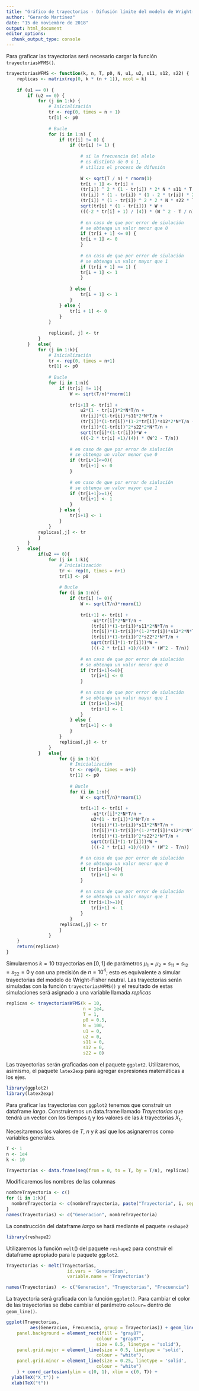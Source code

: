 ---
title: "Gráfico de trayectorias - Difusión límite del modelo de Wright-Fisher con selección y mutación"
author: "Gerardo Martínez"
date: "15 de noviembre de 2018"
output: html_document
editor_options: 
  chunk_output_type: console
---
Para graficar las trayectorias será necesario cargar la función $\texttt{trayectoriasWFMS()}$.

```{r include=FALSE}
trayectoriasWFMS <- function(k, n, T, p0, N, u1, u2, s11, s12, s22) {
	replicas <- matrix(rep(0, k * (n + 1)), ncol = k)
  
	if (u1 == 0) {
		if (u2 == 0) {
			for (j in 1:k) {
				# Inicialización
				tr <- rep(0, times = n + 1)
				tr[1] <- p0
		  
				# Bucle
				for (i in 1:n) {
					if (tr[i] != 0) {
						if (tr[i] != 1) {
						
							# si la frecuencia del alelo
							# es distinta de 0 o 1, 
							# utilizo el proceso de difusión
		  
							W <- sqrt(T / n) * rnorm(1)
							tr[i + 1] <- tr[i] +
							(tr[i]) ^ 2 * (1 - tr[i]) * 2* N * s11 * T / n +
							(tr[i]) * (1 - tr[i]) * (1 - 2 * tr[i]) * 2 * N * s12 * T / n -
							(tr[i]) * (1 - tr[i]) ^ 2 * 2 * N * s22 * T / n +
							sqrt(tr[i] * (1 - tr[i])) * W +
							(((-2 * tr[i] + 1) / (4)) * (W ^ 2 - T / n))
		  
							# en caso de que por error de siulación
							# se obtenga un valor menor que 0
							if (tr[i + 1] <= 0) {
							tr[i + 1] <- 0
							}
		  
							# en caso de que por error de siulación
							# se obtenga un valor mayor que 1
							if (tr[i + 1] >= 1) {
							tr[i + 1] <- 1
							}
		  
						} else {
							tr[i + 1] <- 1
						}
					} else {
						tr[i + 1] <- 0
					}
				}
				
				replicas[, j] <- tr
			}
		}	else{
			for (j in 1:k){
				# Inicialización
				tr <- rep(0, times = n+1)
				tr[1] <- p0
		  
				# Bucle
				for (i in 1:n){
					if (tr[i] != 1){
						W <- sqrt(T/n)*rnorm(1)
			  
						tr[i+1] <- tr[i] + 
							u2*(1 - tr[i])*2*N*T/n +
							(tr[i])*(1-tr[i])*s11*2*N*T/n + 
							(tr[i])*(1-tr[i])*(1-2*tr[i])*s12*2*N*T/n -
							(tr[i])*(1-tr[i])^2*s22*2*N*T/n +
							sqrt(tr[i]*(1-tr[i]))*W +
							(((-2 * tr[i] +1)/(4)) * (W^2 - T/n))
				
						# en caso de que por error de siulación
						# se obtenga un valor menor que 0
						if (tr[i+1]<=0){
							tr[i+1] <- 0
						}
			  
						# en caso de que por error de siulación
						# se obtenga un valor mayor que 1
						if (tr[i+1]>=1){
							tr[i+1] <- 1
						}
					} else {
						tr[i+1] <- 1
					}
				}
			replicas[,j] <- tr
			}
		}
	}	else{
			if(u2 == 0){
				for (j in 1:k){
					# Inicialización
					tr <- rep(0, times = n+1)
					tr[1] <- p0
			  
					# Bucle
					for (i in 1:n){
						if (tr[i] != 0){
							W <- sqrt(T/n)*rnorm(1)
				  
							tr[i+1] <- tr[i] + 
								-u1*tr[i]*2*N*T/n +
								(tr[i])*(1-tr[i])*s11*2*N*T/n + 
								(tr[i])*(1-tr[i])*(1-2*tr[i])*s12*2*N*T/n -
								(tr[i])*(1-tr[i])^2*s22*2*N*T/n +
								sqrt(tr[i]*(1-tr[i]))*W +
								(((-2 * tr[i] +1)/(4)) * (W^2 - T/n))
					
							# en caso de que por error de siulación
							# se obtenga un valor menor que 0
							if (tr[i+1]<=0){
								tr[i+1] <- 0
							}
				  
							# en caso de que por error de siulación
							# se obtenga un valor mayor que 1
							if (tr[i+1]>=1){
								tr[i+1] <- 1
							}
						} else {
							tr[i+1] <- 0
						}
					}
					replicas[,j] <- tr
				}
			}	else{
					for (j in 1:k){
						# Inicialización
						tr <- rep(0, times = n+1)
						tr[1] <- p0
		  
						# Bucle
						for (i in 1:n){
							W <- sqrt(T/n)*rnorm(1)
				  
							tr[i+1] <- tr[i] +
								-u1*tr[i]*2*N*T/n +
								u2*(1 - tr[i])*2*N*T/n +
								(tr[i])*(1-tr[i])*s11*2*N*T/n + 
								(tr[i])*(1-tr[i])*(1-2*tr[i])*s12*2*N*T/n -
								(tr[i])*(1-tr[i])^2*s22*2*N*T/n +
								sqrt(tr[i]*(1-tr[i]))*W +
								(((-2 * tr[i] +1)/(4)) * (W^2 - T/n))
					
							# en caso de que por error de siulación
							# se obtenga un valor menor que 0
							if (tr[i+1]<=0){
								tr[i+1] <- 0
							}
				  
							# en caso de que por error de siulación
							# se obtenga un valor mayor que 1
							if (tr[i+1]>=1){
								tr[i+1] <- 1
							}
						}
					replicas[,j] <- tr
					}
				}
	}
	return(replicas)
}
```

Simularemos $k = 10$ trayectorias en $[0,1]$ de parámetros $\mu_1 = \mu_2 = s_{11} = s_{12} = s_{22} = 0$ y con una precisión de $n = 10^4$; esto es equivalente a simular trayectorias del modelo de Wright-Fisher neutral. Las trayectorias serán simuladas con la función $\texttt{trayectoriasWFMS()}$ y el resultado de estas simulaciones será asignado a una variable llamada *replicas*

```{r}
replicas <- trayectoriasWFMS(k = 10,
                             n = 1e4,
                             T = 1,
                             p0 = 0.5,
                             N = 100,
                             u1 = 0,
                             u2 = 0,
                             s11 = 0,
                             s12 = 0,
                             s22 = 0)
```

Las trayectorias serán graficadas con el paquete $\texttt{ggplot2}$. Utilizaremos, asimismo, el paquete $\texttt{latex2exp}$ para agregar expresiones matemáticas a los ejes.

```{r message=FALSE, warning=FALSE}
library(ggplot2)
library(latex2exp)
```
Para graficar las trayectorias con $\texttt{ggplot2}$ tenemos que construir un dataframe _largo_. Construiremos un data.frame llamado *Trayectorias* que tendrá un vector con los tiempos $t_i$ y los valores de las $k$ trayectorias $X_{t_i}$.

Necesitaremos los valores de $T$, $n$ y $k$ así que los asignaremos como variables generales.

```{r}
T <- 1
n <- 1e4
k <- 10
```


```{r}
Trayectorias <- data.frame(seq(from = 0, to = T, by = T/n), replicas)
```
Modificaremos los nombres de las columnas

```{r}
nombreTrayectoria <- c()
for (i in 1:k){
  nombreTrayectoria <- c(nombreTrayectoria, paste("Trayectoria", i, sep = ""))
}
names(Trayectorias) <- c("Generacion", nombreTrayectoria)
```

La construcción del dataframe _largo_ se hará mediante el paquete $\texttt{reshape2}$
```{r}
library(reshape2)
```

Utilizaremos la función $\texttt{melt}()$ del paquete $\texttt{reshape2}$ para construir el dataframe apropiado para le paquete $\texttt{ggplot2}$.

```{r}
Trayectorias <- melt(Trayectorias,
                       id.vars = 'Generacion', 
                       variable.name = 'Trayectorias')

names(Trayectorias)  <- c("Generacion", "Trayectorias", "Frecuencia")
```

La trayectoria será graficada con la función $\texttt{ggplot()}$. Para cambiar el color de las trayectorias se debe cambiar el parámetro $\texttt{colour=}$ dentro de $\texttt{geom_line()}$. 
```{r}
ggplot(Trayectorias, 
         aes(Generacion, Frecuencia, group = Trayectorias)) + geom_line(alpha = 0.5, colour="orangered3") + theme(
    panel.background = element_rect(fill = "gray87",
                                  colour = "gray87",
                                  size = 0.5, linetype = "solid"),
    panel.grid.major = element_line(size = 0.5, linetype = 'solid',
                                  colour = "white"), 
    panel.grid.minor = element_line(size = 0.25, linetype = 'solid',
                                  colour = "white")
    ) + coord_cartesian(ylim = c(0, 1), xlim = c(0, T)) +
  ylab(TeX("X_t")) +
  xlab(TeX("t"))
```
